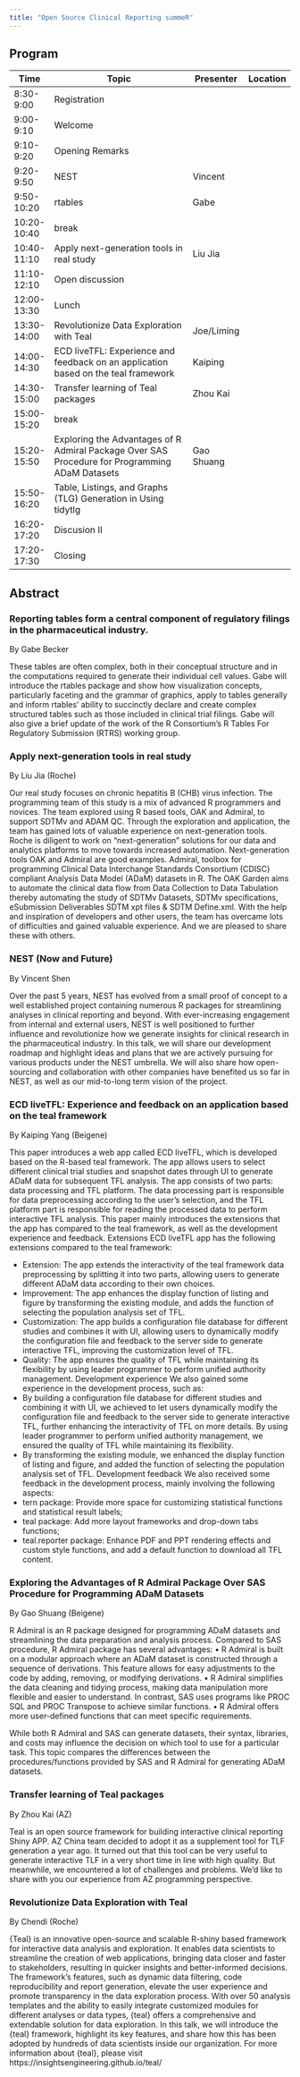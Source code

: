 ```yaml
---
title: "Open Source Clinical Reporting summeR"
---
```


## Program 

| Time        | Topic                                                                                          | Presenter  | Location |
|-------------|------------------------------------------------------------------------------------------------|------------|----------|
| 8:30-9:00   | Registration                                                                                   |            |          |
| 9:00-9:10   | Welcome                                                                                        |            |          |
| 9:10-9:20   | Opening Remarks                                                                                |            |          |
| 9:20-9:50   | NEST                                                                                           | Vincent    |          |
| 9:50-10:20  | rtables                                                                                        | Gabe       |          |
| 10:20-10:40 | break                                                                                          |            |          |
| 10:40-11:10 | Apply next-generation tools in real study                                                      | Liu Jia    |          |
| 11:10-12:10 | Open discussion                                                                                |            |          |
| 12:00-13:30 | Lunch                                                                                          |            |          |
| 13:30-14:00 | Revolutionize Data Exploration with Teal                                                       | Joe/Liming |          |
| 14:00-14:30 | ECD liveTFL: Experience and feedback on an application based on the teal framework             | Kaiping    |          |
| 14:30-15:00 | Transfer learning of Teal packages                                                             | Zhou Kai   |          |
| 15:00-15:20 | break                                                                                          |            |          |
| 15:20-15:50 | Exploring the Advantages of R Admiral Package Over SAS Procedure for Programming ADaM Datasets | Gao Shuang  |          |
| 15:50-16:20 | Table, Listings, and Graphs (TLG) Generation in Using tidytlg                                                       |     |          |
| 16:20-17:20 | Discusion II                                                       |          |          |
| 17:20-17:30 | Closing                                                       |          |          |



## Abstract

### Reporting tables form a central component of regulatory filings in the pharmaceutical industry. 

By Gabe Becker

These tables are often complex, both in their conceptual structure and in the computations required to generate their individual cell values. Gabe will introduce the rtables package and show how visualization concepts, particularly faceting and the grammar of graphics, apply to tables generally and inform rtables' ability to succinctly declare and create complex structured tables such as those included in clinical trial filings. Gabe will also give a brief update of the work of the R Consortium's R Tables For Regulatory Submission (RTRS) working group.


### Apply next-generation tools in real study

By Liu Jia (Roche)

Our real study focuses on chronic hepatitis B (CHB) virus infection. The programming team of this study is a mix of advanced R programmers and novices. The team explored using R based tools, OAK and Admiral, to support SDTMv and ADAM QC. Through the exploration and application, the team has gained lots of valuable experience on next-generation tools.
Roche is diligent to work on "next-generation" solutions for our data and analytics platforms to move towards increased automation. Next-generation tools OAK and Admiral are good examples. Admiral, toolbox for programming Clinical Data Interchange Standards Consortium (CDISC) compliant Analysis Data Model (ADaM) datasets in R. The OAK Garden aims to automate the clinical data flow from Data Collection to Data Tabulation thereby automating the study of SDTMv Datasets, SDTMv specifications, eSubmission Deliverables SDTM xpt files & SDTM Define.xml.
With the help and inspiration of developers and other users, the team has overcame lots of difficulties and gained valuable experience. And we are pleased to share these with others.


### NEST (Now and Future)

By Vincent Shen

Over the past 5 years, NEST has evolved from a small proof of concept to a well established project containing numerous R packages for streamlining analyses in clinical reporting and beyond. With ever-increasing engagement from internal and external users, NEST is well positioned to further influence and revolutionize how we generate insights for clinical research in the pharmaceutical industry. In this talk, we will share our development roadmap and highlight ideas and plans that we are actively pursuing for various products under the NEST umbrella. We will also share how open-sourcing and collaboration with other companies have benefited us so far in NEST, as well as our mid-to-long term vision of the project.

### ECD liveTFL: Experience and feedback on an application based on the teal framework

By Kaiping Yang (Beigene)

This paper introduces a web app called ECD liveTFL, which is developed based on the R-based teal framework. The app allows users to select different clinical trial studies and snapshot dates through UI to generate ADaM data for subsequent TFL analysis. The app consists of two parts: data processing and TFL platform. The data processing part is responsible for data preprocessing according to the user's selection, and the TFL platform part is responsible for reading the processed data to perform interactive TFL analysis. This paper mainly introduces the extensions that the app has compared to the teal framework, as well as the development experience and feedback.
Extensions
ECD liveTFL app has the following extensions compared to the teal framework:

  * Extension: The app extends the interactivity of the teal framework data preprocessing by splitting it into two parts, allowing users to generate different ADaM data according to their own choices.
  * Improvement: The app enhances the display function of listing and figure by transforming the existing module, and adds the function of selecting the population analysis set of TFL.
  * Customization: The app builds a configuration file database for different studies and combines it with UI, allowing users to dynamically modify the configuration file and feedback to the server side to generate interactive TFL, improving the customization level of TFL.
  * Quality: The app ensures the quality of TFL while maintaining its flexibility by using leader programmer to perform unified authority management.
Development experience
We also gained some experience in the development process, such as:
  * By building a configuration file database for different studies and combining it with UI, we achieved to let users dynamically modify the configuration file and feedback to the server side to generate interactive TFL, further enhancing the interactivity of TFL on more details. By using leader programmer to perform unified authority management, we ensured the quality of TFL while maintaining its flexibility.
  * By transforming the existing module, we enhanced the display function of listing and figure, and added the function of selecting the population analysis set of TFL.
Development feedback
We also received some feedback in the development process, mainly involving the following aspects:
  * tern package: Provide more space for customizing statistical functions and statistical result labels;
  * teal package: Add more layout frameworks and drop-down tabs functions;
  * teal.reporter package: Enhance PDF and PPT rendering effects and custom style functions, and add a default function to download all TFL content.


### Exploring the Advantages of R Admiral Package Over SAS Procedure for Programming ADaM Datasets

By Gao Shuang (Beigene)

R Admiral is an R package designed for programming ADaM datasets and streamlining the data preparation and analysis process. Compared to SAS procedure, R Admiral package has several advantages:
•	R Admiral is built on a modular approach where an ADaM dataset is constructed through a sequence of derivations. This feature allows for easy adjustments to the code by adding, removing, or modifying derivations.
•	R Admiral simplifies the data cleaning and tidying process, making data manipulation more flexible and easier to understand. In contrast, SAS uses programs like PROC SQL and PROC Transpose to achieve similar functions.
•	R Admiral offers more user-defined functions that can meet specific requirements.
 
While both R Admiral and SAS can generate datasets, their syntax, libraries, and costs may influence the decision on which tool to use for a particular task. This topic compares the differences between the procedures/functions provided by SAS and R Admiral for generating ADaM datasets.


### Transfer learning of Teal packages

By Zhou Kai (AZ)

Teal is an open source framework for building interactive clinical reporting Shiny APP. AZ China team decided to adopt it as a supplement tool for TLF generation a year ago. It turned out that this tool can be very useful to generate interactive TLF in a very short time in line with high quality. But meanwhile, we encountered a lot of challenges and problems. We'd like to share with you our experience from AZ programming perspective.

### Revolutionize Data Exploration with Teal

By Chendi (Roche)

{Teal} is an innovative open-source and scalable R-shiny based framework for interactive data analysis and exploration. It enables data scientists to streamline the creation of web applications, bringing data closer and faster to stakeholders, resulting in quicker insights and better-informed decisions. The framework's features, such as dynamic data filtering, code reproducibility and report generation, elevate the user experience and promote transparency in the data exploration process. With over 50 analysis templates and the ability to easily integrate customized modules for different analyses or data types, {teal} offers a comprehensive and extendable solution for data exploration. In this talk, we will introduce the {teal} framework, highlight its key features, and share how this has been adopted by hundreds of data scientists inside our organization. For more information about {teal}, please visit https://insightsengineering.github.io/teal/









